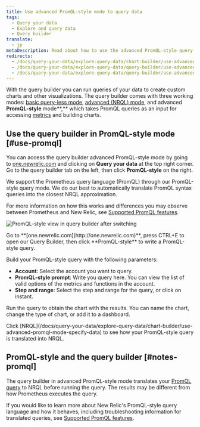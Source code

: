 ```yaml
---
title: Use advanced PromQL-style mode to query data
tags:
  - Query your data
  - Explore and query data
  - Query builder
translate:
  - jp
metaDescription: Read about how to use the advanced PromQL-style query mode to get data and build charts.
redirects:
  - /docs/query-your-data/explore-query-data/chart-builder/use-advanced-promql-mode-specify-data
  - /docs/query-your-data/explore-query-data/query-builder/use-advanced-promql-mode-specify-data
  - /docs/query-your-data/explore-query-data/query-builder/use-advanced-promql-style-mode-specify-data
---
```


With the query builder you can run queries of your data to create custom charts and other visualizations. The query builder comes with three working modes: [basic query-less mode](/docs/chart-builder/use-chart-builder/choose-data/use-basic-mode-specify-data), [advanced (NRQL) mode](/docs/chart-builder/use-chart-builder/choose-data/use-advanced-nrql-mode-specify-data), and advanced **PromQL-style** mode**,** which takes PromQL queries as an input for accessing [metrics](/docs/using-new-relic/data/understand-data/new-relic-data-types#metrics) and building charts.

## Use the query builder in PromQL-style mode [#use-promql]

You can access the query builder advanced PromQL-style mode by going to [one.newrelic.com](https://one.newrelic.com/) and clicking on **Query your data** at the top right corner. Go to the query builder tab on the left, then click **PromQL-style** on the right.

<Callout variant="tip">
  We support the Prometheus query language (PromQL) through our PromQL-style query mode. We do our best to automatically translate PromQL syntax queries into the closest NRQL approximation.

For more information on how this works and differences you may observe between Prometheus and New Relic, see [Supported PromQL features](/docs/integrations/prometheus-integrations/view-query-data/supported-promql-features).

</Callout>

![PromQL-style view in query builder after switching](src/images/PromQL-after.png 'PromQL mode')

<figcaption>
  Go to **[one.newrelic.com](http://one.newrelic.com)**, press CTRL+E to open
  our Query Builder, then click **PromQL-style** to write a PromQL-style query.
</figcaption>

Build your PromQL-style query with the following parameters:

- **Account**: Select the account you want to query.
- **PromQL-style prompt**: Write you query here. You can view the list of valid options of the metrics and functions in the account.
- **Step and range**: Select the step and range for the query, or click on instant.

Run the query to obtain the chart with the results. You can name the chart, change the type of chart, or add it to a dashboard.

<Callout variant="tip">
  Click
  [NRQL](/docs/query-your-data/explore-query-data/chart-builder/use-advanced-promql-mode-specify-data)
  to see how your PromQL-style query is translated into NRQL.
</Callout>

## PromQL-style and the query builder [#notes-promql]

The query builder in advanced PromQL-style mode translates your [PromQL query](https://prometheus.io/docs/prometheus/latest/querying/basics/) to NRQL before running the query. The results may be different from how Prometheus executes the query.

If you would like to learn more about New Relic's PromQL-style query language and how it behaves, including troubleshooting information for translated queries, see [Supported PromQL features](/docs/integrations/prometheus-integrations/view-query-data/supported-promql-features).
